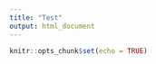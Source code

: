 ```yaml
---
title: "Test"
output: html_document
---
```


```r
knitr::opts_chunk$set(echo = TRUE)
```

